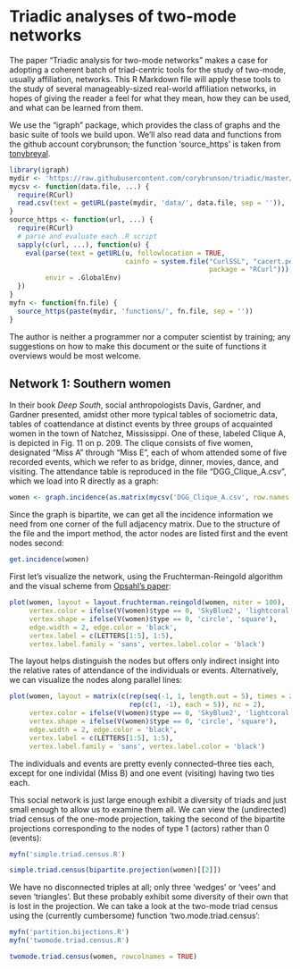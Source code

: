 Triadic analyses of two-mode networks
=====================================

The paper "Triadic analysis for two-mode networks" makes a case for adopting a coherent batch of triad-centric tools for the study of two-mode, usually affiliation, networks. This R Markdown file will apply these tools to the study of several manageably-sized real-world affiliation networks, in hopes of giving the reader a feel for what they mean, how they can be used, and what can be learned from them.

We use the "igraph" package, which provides the class of graphs and the basic suite of tools we build upon. We'll also read data and functions from the github account corybrunson; the function 'source_https' is taken from [tonybreyal](http://tonybreyal.wordpress.com/2011/11/24/source_https-sourcing-an-r-script-from-github/ "tonybreyal").

```r
library(igraph)
mydir <- 'https://raw.githubusercontent.com/corybrunson/triadic/master/'
mycsv <- function(data.file, ...) {
  require(RCurl)
  read.csv(text = getURL(paste(mydir, 'data/', data.file, sep = '')), ...)
}
source_https <- function(url, ...) {
  require(RCurl)
  # parse and evaluate each .R script
  sapply(c(url, ...), function(u) {
    eval(parse(text = getURL(u, followlocation = TRUE,
                             cainfo = system.file("CurlSSL", "cacert.pem",
                                                  package = "RCurl"))),
         envir = .GlobalEnv)
  })
}
myfn <- function(fn.file) {
  source_https(paste(mydir, 'functions/', fn.file, sep = ''))
}
```

The author is neither a programmer nor a computer scientist by training; any suggestions on how to make this document or the suite of functions it overviews would be most welcome.

## Network 1: Southern women

In their book *Deep South*, social anthropologists Davis, Gardner, and Gardner presented, amidst other more typical tables of sociometric data, tables of coattendance at distinct events by three groups of acquainted women in the town of Natchez, Mississippi. One of these, labeled Clique A, is depicted in Fig. 11 on p. 209. The clique consists of five women, designated "Miss A" through "Miss E", each of whom attended some of five recorded events, which we refer to as bridge, dinner, movies, dance, and visiting. The attendance table is reproduced in the file "DGG\_Clique\_A.csv", which we load into R directly as a graph:

```r
women <- graph.incidence(as.matrix(mycsv('DGG_Clique_A.csv', row.names = 1)))
```

Since the graph is bipartite, we can get all the incidence information we need from one corner of the full adjacency matrix. Due to the structure of the file and the import method, the actor nodes are listed first and the event nodes second:

```r
get.incidence(women)
```

First let's visualize the network, using the Fruchterman-Reingold algorithm and the visual scheme from [Opsahl's paper](http://toreopsahl.com/2011/12/21/article-triadic-closure-in-two-mode-networks-redefining-the-global-and-local-clustering-coefficients/ "Opsahl"):

```r
plot(women, layout = layout.fruchterman.reingold(women, niter = 100),
     vertex.color = ifelse(V(women)$type == 0, 'SkyBlue2', 'lightcoral'),
     vertex.shape = ifelse(V(women)$type == 0, 'circle', 'square'),
     edge.width = 2, edge.color = 'black',
     vertex.label = c(LETTERS[1:5], 1:5),
     vertex.label.family = 'sans', vertex.label.color = 'black')
```

The layout helps distinguish the nodes but offers only indirect insight into the relative rates of attendance of the individuals or events. Alternatively, we can visualize the nodes along parallel lines:

```r
plot(women, layout = matrix(c(rep(seq(-1, 1, length.out = 5), times = 2),
                              rep(c(1, -1), each = 5)), nc = 2),
     vertex.color = ifelse(V(women)$type == 0, 'SkyBlue2', 'lightcoral'),
     vertex.shape = ifelse(V(women)$type == 0, 'circle', 'square'),
     edge.width = 2, edge.color = 'black',
     vertex.label = c(LETTERS[1:5], 1:5),
     vertex.label.family = 'sans', vertex.label.color = 'black')
```

The individuals and events are pretty evenly connected--three ties each, except for one individal (Miss B) and one event (visiting) having two ties each.

This social network is just large enough exhibit a diversity of triads and just small enough to allow us to examine them all. We can view the (undirected) triad census of the one-mode projection, taking the second of the bipartite projections corresponding to the nodes of type 1 (actors) rather than 0 (events):

```r
myfn('simple.triad.census.R')
```

```r
simple.triad.census(bipartite.projection(women)[[2]])
```

We have no disconnected triples at all; only three 'wedges' or 'vees' and seven 'triangles'. But these probably exhibit some diversity of their own that is lost in the projection. We can take a look at the two-mode triad census using the (currently cumbersome) function 'two.mode.triad.census':

```r
myfn('partition.bijections.R')
myfn('twomode.triad.census.R')
```

```r
twomode.triad.census(women, rowcolnames = TRUE)
```

